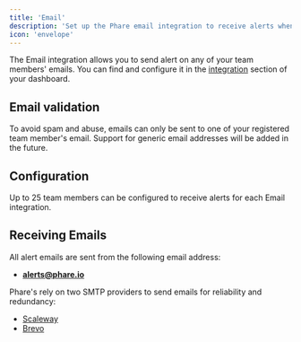 ```yaml
---
title: 'Email'
description: 'Set up the Phare email integration to receive alerts when your website or server is down.'
icon: 'envelope'
---
```


The Email integration allows you to send alert on any of your team members' emails. You can find and configure it in the [integration](https://app.phare.io/organization/apps) section of your dashboard.

## Email validation

To avoid spam and abuse, emails can only be sent to one of your registered team member's email. Support for generic email addresses will be added in the future.

## Configuration

Up to 25 team members can be configured to receive alerts for each Email integration.

## Receiving Emails

All alert emails are sent from the following email address:

- **alerts@phare.io**

Phare's rely on two SMTP providers to send emails for reliability and redundancy:
- [Scaleway](https://www.scaleway.com/)
- [Brevo](https://www.brevo.com/)